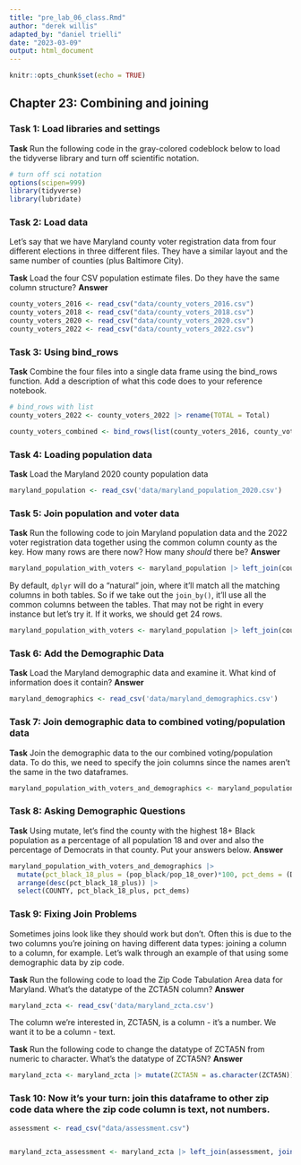 ```yaml
---
title: "pre_lab_06_class.Rmd"
author: "derek willis"
adapted_by: "daniel trielli"
date: "2023-03-09"
output: html_document
---
```


```r
knitr::opts_chunk$set(echo = TRUE)
```

## Chapter 23: Combining and joining

### Task 1: Load libraries and settings

**Task** Run the following code in the gray-colored codeblock below to load the tidyverse library and turn off scientific notation.

```r
# turn off sci notation
options(scipen=999)
library(tidyverse)
library(lubridate)
```

### Task 2: Load data

Let's say that we have Maryland county voter registration data from four different elections in three different files. They have a similar layout and the same number of counties (plus Baltimore City).

**Task** Load the four CSV population estimate files. Do they have the same column structure? **Answer**

```r
county_voters_2016 <- read_csv("data/county_voters_2016.csv")
county_voters_2018 <- read_csv("data/county_voters_2018.csv")
county_voters_2020 <- read_csv("data/county_voters_2020.csv")
county_voters_2022 <- read_csv("data/county_voters_2022.csv")
```

### Task 3: Using bind_rows

**Task** Combine the four files into a single data frame using the bind_rows function. Add a description of what this code does to your reference notebook.

```r
# bind_rows with list
county_voters_2022 <- county_voters_2022 |> rename(TOTAL = Total)

county_voters_combined <- bind_rows(list(county_voters_2016, county_voters_2018, county_voters_2020, county_voters_2022))
```

### Task 4: Loading population data

**Task** Load the Maryland 2020 county population data

```r
maryland_population <- read_csv('data/maryland_population_2020.csv')
```

### Task 5: Join population and voter data

**Task** Run the following code to join Maryland population data and the 2022 voter registration data together using the common column county as the key. How many rows are there now? How many *should* there be? **Answer**

```r
maryland_population_with_voters <- maryland_population |> left_join(county_voters_2022, join_by("COUNTY"))
```

By default, `dplyr` will do a "natural" join, where it'll match all the matching columns in both tables. So if we take out the `join_by()`, it'll use all the common columns between the tables. That may not be right in every instance but let's try it. If it works, we should get 24 rows.

```r
maryland_population_with_voters <- maryland_population |> left_join(county_voters_2022)
```

### Task 6: Add the Demographic Data

**Task** Load the Maryland demographic data and examine it. What kind of information does it contain? **Answer**

```r
maryland_demographics <- read_csv('data/maryland_demographics.csv')
```

### Task 7: Join demographic data to combined voting/population data

**Task** Join the demographic data to the our combined voting/population data. To do this, we need to specify the join columns since the names aren't the same in the two dataframes.

```r
maryland_population_with_voters_and_demographics <- maryland_population_with_voters |> left_join(maryland_demographics, join_by(COUNTY == NAME))
```

### Task 8: Asking Demographic Questions

**Task** Using mutate, let's find the county with the highest 18+ Black population as a percentage of all population 18 and over and also the percentage of Democrats in that county. Put your answers below. **Answer**

```r
maryland_population_with_voters_and_demographics |>
  mutate(pct_black_18_plus = (pop_black/pop_18_over)*100, pct_dems = (DEM/TOTAL)*100) |> 
  arrange(desc(pct_black_18_plus)) |> 
  select(COUNTY, pct_black_18_plus, pct_dems)
```

### Task 9: Fixing Join Problems

Sometimes joins look like they should work but don't. Often this is due to the two columns you're joining on having different data types: joining a <chr> column to a <dbl> column, for example. Let's walk through an example of that using some demographic data by zip code.

**Task** Run the following code to load the Zip Code Tabulation Area data for Maryland. What's the datatype of the ZCTA5N column? **Answer**

```r
maryland_zcta <- read_csv('data/maryland_zcta.csv')
```

The column we're interested in, ZCTA5N, is a <dbl> column - it's a number. We want it to be a <chr> column - text.

**Task** Run the following code to change the datatype of ZCTA5N from numeric to character. What's the datatype of ZCTA5N? **Answer**

```r
maryland_zcta <- maryland_zcta |> mutate(ZCTA5N = as.character(ZCTA5N))

```

### Task 10: Now it's your turn: join this dataframe to other zip code data where the zip code column is text, not numbers.

```r
 
assessment <- read_csv("data/assessment.csv")


maryland_zcta_assessment <- maryland_zcta |> left_join(assessment, join_by(ZCTA5N==zipcode))
```
